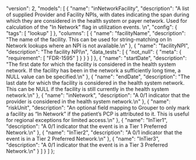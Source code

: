   "version": 2,
  "models": [
    {
      "name": "inNetworkFacility",
      "description": "A list of supplied Provider and Facility NPIs, with dates indicating the span during which they are considered in the health system or payer network. Used for calculation of the \"In Network\" flag in utilization events.  \n",
      "config": {
        "tags": [
          "lookup"
        ]
      },
      "columns": [
        {
          "name": "facilityName",
          "description": "The name of the facility. This can be used for string-matching on In Network lookups where an NPI is not available.\n"
        },
        {
          "name": "facilityNPI",
          "description": "The facility NPI\n",
          "data_tests": [
            {
              "not_null": {
                "meta": {
                  "requirement": [
                    "FDR-1595"
                  ]
                }
              }
            }
          ]
        },
        {
          "name": "startDate",
          "description": "The first date for which the facility is considered in the health system network.  If the facility has been in the network a sufficiently long time, a NULL value can be specified.\n"
        },
        {
          "name": "endDate",
          "description": "The last date for which the facility is considered in the health system network.  This can be NULL if the facility is still currently in the health system network.\n"
        },
        {
          "name": "inNetwork",
          "description": "A 0/1 indicator that the provider is considered in the health system network.\n"
        },
        {
          "name": "riskUnit",
          "description": "An optional field mapping to Grouper to only mark a facility as “In Network” if the patient’s PCP is attributed to it.  This is useful for regional exceptions for limited access.\n"
        },
        {
          "name": "InTier1",
          "description": "A 0/1 indicator that the event is in a Tier 1 Preferred Network.\n"
        },
        {
          "name": "InTier2",
          "description": "A 0/1 indicator that the event is in a Tier 2 Preferred Network.\n"
        },
        {
          "name": "InTier3",
          "description": "A 0/1 indicator that the event is in a Tier 3 Preferred Network.\n"
        }
      ]
    }
  ]
};
